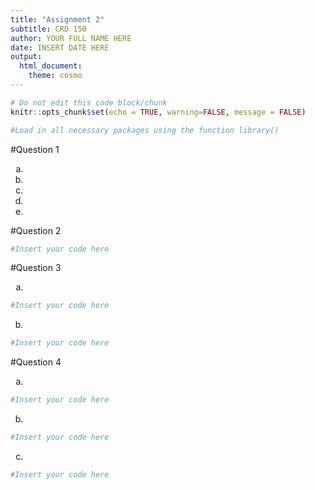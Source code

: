```yaml
---
title: "Assignment 2"
subtitle: CRD 150
author: YOUR FULL NAME HERE
date: INSERT DATE HERE
output: 
  html_document:
    theme: cosmo
---
```


```r
# Do not edit this code block/chunk
knitr::opts_chunk$set(echo = TRUE, warning=FALSE, message = FALSE)
```


```r
#Load in all necessary packages using the function library()
```

#Question 1

a.

b.

c.

d.

e.

#Question 2


```r
#Insert your code here
```

#Question 3

a.

```r
#Insert your code here
```


b.

```r
#Insert your code here
```

#Question 4

a.

```r
#Insert your code here
```


b.

```r
#Insert your code here
```


c.

```r
#Insert your code here
```
